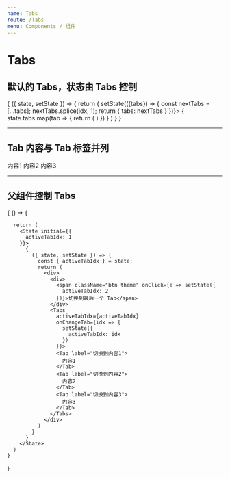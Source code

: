 ```yaml
---
name: Tabs
route: /Tabs
menu: Components / 组件
---
```



# Tabs

<PropsTable of={Tabs} />

## 默认的 Tabs，状态由 Tabs 控制

<Playground>
  <State initial={{
    tabs: tabsColl,
  }}>
    {
      ({ state, setState }) => {
        return (
          <Tabs closeabled onClose={idx => setState(({tabs}) => {
              const nextTabs = [...tabs];
              nextTabs.splice(idx, 1);
              return {
                tabs: nextTabs
              }
            })}>
            {
              state.tabs.map(tab => {
                return (
                  <Tab {...tab} key={tab.label} />
                )
              })
            }
          </Tabs>
        )
      }
    }
  </State>
</Playground>

---------

## Tab 内容与 Tab 标签并列

<Playground>
  <Tabs inRow={true}>
    <Tab label="切换到内容1">
      内容1
    </Tab>
    <Tab label="切换到内容2">
      内容2
    </Tab>
    <Tab label="切换到内容3">
      内容3
    </Tab>
  </Tabs>
</Playground>

---------

## 父组件控制 Tabs

<Playground>
  {
    () => {

      return (
        <State initial={{
          activeTabIdx: 1
        }}>
          {
            ({ state, setState }) => {
              const { activeTabIdx } = state;
              return (
                <div>
                  <div>
                    <span className="btn theme" onClick={e => setState({
                      activeTabIdx: 2
                    })}>切换到最后一个 Tab</span>
                  </div>
                  <Tabs
                    activeTabIdx={activeTabIdx}
                    onChangeTab={idx => {
                      setState({
                        activeTabIdx: idx
                      })
                    }}>
                    <Tab label="切换到内容1">
                      内容1
                    </Tab>
                    <Tab label="切换到内容2">
                      内容2
                    </Tab>
                    <Tab label="切换到内容3">
                      内容3
                    </Tab>
                  </Tabs>
                </div>
              )
            }
          }
        </State>
      )
    }
  }
</Playground>
